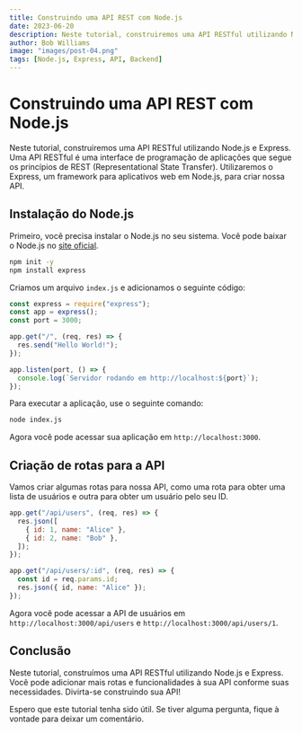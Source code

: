 ```yaml
---
title: Construindo uma API REST com Node.js
date: 2023-06-20
description: Neste tutorial, construiremos uma API RESTful utilizando Node.js e Express.
author: Bob Williams
image: "images/post-04.png"
tags: [Node.js, Express, API, Backend]
---
```


# Construindo uma API REST com Node.js

Neste tutorial, construiremos uma API RESTful utilizando Node.js e Express. Uma API RESTful é uma interface de programação de aplicações que segue os princípios de REST (Representational State Transfer). Utilizaremos o Express, um framework para aplicativos web em Node.js, para criar nossa API.

## Instalação do Node.js

Primeiro, você precisa instalar o Node.js no seu sistema. Você pode baixar o Node.js no [site oficial](https://nodejs.org/).

```bash
npm init -y
npm install express
```

Criamos um arquivo `index.js` e adicionamos o seguinte código:

```javascript
const express = require("express");
const app = express();
const port = 3000;

app.get("/", (req, res) => {
  res.send("Hello World!");
});

app.listen(port, () => {
  console.log(`Servidor rodando em http://localhost:${port}`);
});
```

Para executar a aplicação, use o seguinte comando:

```bash
node index.js
```

Agora você pode acessar sua aplicação em `http://localhost:3000`.

## Criação de rotas para a API

Vamos criar algumas rotas para nossa API, como uma rota para obter uma lista de usuários e outra para obter um usuário pelo seu ID.

```javascript
app.get("/api/users", (req, res) => {
  res.json([
    { id: 1, name: "Alice" },
    { id: 2, name: "Bob" },
  ]);
});

app.get("/api/users/:id", (req, res) => {
  const id = req.params.id;
  res.json({ id, name: "Alice" });
});
```

Agora você pode acessar a API de usuários em `http://localhost:3000/api/users` e `http://localhost:3000/api/users/1`.

## Conclusão

Neste tutorial, construímos uma API RESTful utilizando Node.js e Express. Você pode adicionar mais rotas e funcionalidades à sua API conforme suas necessidades. Divirta-se construindo sua API!

Espero que este tutorial tenha sido útil. Se tiver alguma pergunta, fique à vontade para deixar um comentário.
